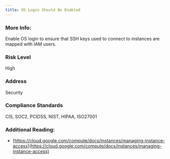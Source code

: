 ```yaml
---
title: OS Login Should Be Enabled
---
```


### More Info:

Enable OS login to ensure that SSH keys used to connect to instances are mapped with IAM users.

### Risk Level

High

### Address

Security

### Compliance Standards

CIS, SOC2, PCIDSS, NIST, HIPAA, ISO27001

### Additional Reading:

- [https://cloud.google.com/compute/docs/instances/managing-instance-access](https://cloud.google.com/compute/docs/instances/managing-instance-access)
